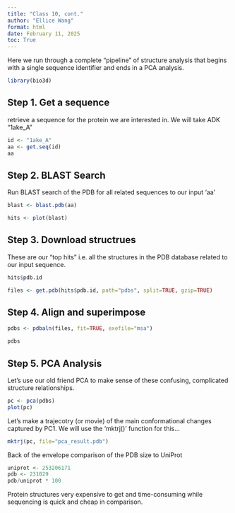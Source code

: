 ```yaml
---
title: "Class 10, cont."
author: "Ellice Wang"
format: html
date: February 11, 2025
toc: True
---
```


Here we run through a complete "pipeline" of structure analysis that begins with a single sequence identifier and ends in a PCA analysis. 

```r
library(bio3d)
```

## Step 1. Get a sequence 
retrieve a sequence for the protein we are interested in. We will take ADK "1ake_A"

```r
id <- "1ake_A"
aa <- get.seq(id)
aa
```

## Step 2. BLAST Search
Run BLAST search of the PDB for all related sequences to our input 'aa'

```r
blast <- blast.pdb(aa)
```

```r
hits <- plot(blast)
```
## Step 3. Download structrues
These are our "top hits" i.e. all the structures in the PDB database related to our input sequence. 

```r
hits$pdb.id
```

```r
files <- get.pdb(hits$pdb.id, path="pdbs", split=TRUE, gzip=TRUE)
```

## Step 4. Align and superimpose

```r
pdbs <- pdbaln(files, fit=TRUE, exefile="msa")
```

```r
pdbs
```
## Step 5. PCA Analysis
Let's use our old friend PCA to make sense of these confusing, complicated structure relationships. 

```r
pc <- pca(pdbs)
plot(pc)
```

Let's make a trajecotry (or movie) of the main conformational changes captured by PC1. We will use the 'mktrj()' function for this...

```r
mktrj(pc, file="pca_result.pdb")
```

Back of the envelope comparison of the PDB size to UniProt

```r
uniprot <- 253206171
pdb <- 231029
pdb/uniprot * 100
```

Protein structures very expensive to get and time-consuming while sequencing is quick and cheap in comparison. 